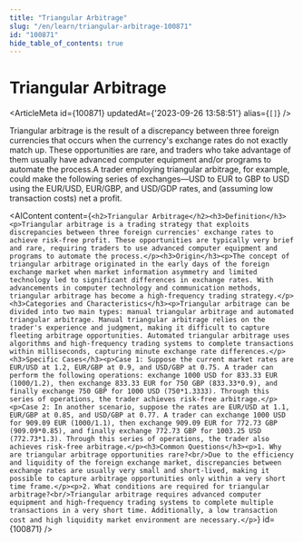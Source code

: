 ```yaml
---
title: "Triangular Arbitrage"
slug: "/en/learn/triangular-arbitrage-100871"
id: "100871"
hide_table_of_contents: true
---
```



# Triangular Arbitrage

<ArticleMeta id={100871} updatedAt={'2023-09-26 13:58:51'} alias={`[]`} />
<div className='border-solid border-b border-t-0 my-4 border-[var(--ifm-color-gray-300)]' />

Triangular arbitrage is the result of a discrepancy between three foreign currencies that occurs when the currency's exchange rates do not exactly match up. These opportunities are rare, and traders who take advantage of them usually have advanced computer equipment and/or programs to automate the process.A trader employing triangular arbitrage, for example, could make the following series of exchanges—USD to EUR to GBP to USD using the EUR/USD, EUR/GBP, and USD/GDP rates, and (assuming low transaction costs) net a profit.

<AIContent content={`<h2>Triangular Arbitrage</h2><h3>Definition</h3><p>Triangular arbitrage is a trading strategy that exploits discrepancies between three foreign currencies' exchange rates to achieve risk-free profit. These opportunities are typically very brief and rare, requiring traders to use advanced computer equipment and programs to automate the process.</p><h3>Origin</h3><p>The concept of triangular arbitrage originated in the early days of the foreign exchange market when market information asymmetry and limited technology led to significant differences in exchange rates. With advancements in computer technology and communication methods, triangular arbitrage has become a high-frequency trading strategy.</p><h3>Categories and Characteristics</h3><p>Triangular arbitrage can be divided into two main types: manual triangular arbitrage and automated triangular arbitrage. Manual triangular arbitrage relies on the trader's experience and judgment, making it difficult to capture fleeting arbitrage opportunities. Automated triangular arbitrage uses algorithms and high-frequency trading systems to complete transactions within milliseconds, capturing minute exchange rate differences.</p><h3>Specific Cases</h3><p>Case 1: Suppose the current market rates are EUR/USD at 1.2, EUR/GBP at 0.9, and USD/GBP at 0.75. A trader can perform the following operations: exchange 1000 USD for 833.33 EUR (1000/1.2), then exchange 833.33 EUR for 750 GBP (833.33*0.9), and finally exchange 750 GBP for 1000 USD (750*1.3333). Through this series of operations, the trader achieves risk-free arbitrage.</p><p>Case 2: In another scenario, suppose the rates are EUR/USD at 1.1, EUR/GBP at 0.85, and USD/GBP at 0.77. A trader can exchange 1000 USD for 909.09 EUR (1000/1.1), then exchange 909.09 EUR for 772.73 GBP (909.09*0.85), and finally exchange 772.73 GBP for 1003.25 USD (772.73*1.3). Through this series of operations, the trader also achieves risk-free arbitrage.</p><h3>Common Questions</h3><p>1. Why are triangular arbitrage opportunities rare?<br/>Due to the efficiency and liquidity of the foreign exchange market, discrepancies between exchange rates are usually very small and short-lived, making it possible to capture arbitrage opportunities only within a very short time frame.</p><p>2. What conditions are required for triangular arbitrage?<br/>Triangular arbitrage requires advanced computer equipment and high-frequency trading systems to complete multiple transactions in a very short time. Additionally, a low transaction cost and high liquidity market environment are necessary.</p>`} id={100871} />
